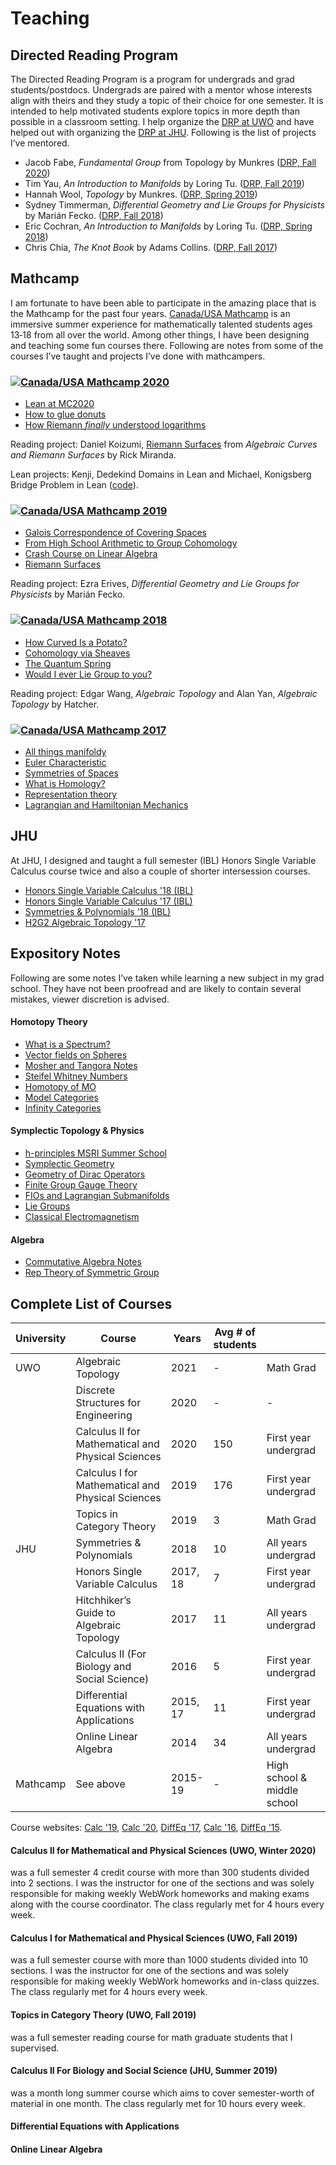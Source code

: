 # Teaching

## Directed Reading Program
The Directed Reading Program is a program for undergrads and grad students/postdocs.
Undergrads are paired with a mentor whose interests align with theirs and they study a topic of their choice for one semester. 
It is intended to help motivated students explore topics in more depth than possible in a classroom setting.
I help organize the [DRP at UWO] and have helped out with organizing the [DRP at JHU].
Following is the list of projects I've mentored.


-   Jacob Fabe, *Fundamental Group* from Topology by Munkres ([DRP, Fall
    2020])
-   Tim Yau, *An Introduction to Manifolds* by Loring Tu. ([DRP, Fall
    2019][DRP, Fall 2020])
-   Hannah Wool, *Topology* by Munkres. ([DRP, Spring 2019])
-   Sydney Timmerman, *Differential Geometry and Lie Groups for
    Physicists* by Marián Fecko. ([DRP, Fall 2018])
-   Eric Cochran, *An Introduction to Manifolds* by Loring Tu. ([DRP,
    Spring 2018])
-   Chris Chia, *The Knot Book* by Adams Collins. ([DRP, Fall 2017])

## Mathcamp

I am fortunate to have been able to participate in the amazing place that is the Mathcamp for the past four years. 
[Canada/USA Mathcamp](https://www.mathcamp.org/) is an immersive summer experience for mathematically talented students ages 13‑18 from all over the world.
Among other things, I have been designing and teaching some fun courses there. 
Following are notes from some of the courses I've taught and projects I've done with mathcampers.

### [![Canada/USA Mathcamp] 2020][2020]

- [Lean at MC2020]
- [How to glue donuts]
- [How Riemann *finally* understood logarithms]

Reading project: Daniel Koizumi, [Riemann Surfaces](https://drive.google.com/file/d/1bv-dCvd4nwfD68RxDeuDFoJ3dZIOoqPq/view) from *Algebraic Curves and Riemann Surfaces* by Rick Miranda.

Lean projects: Kenji, Dedekind Domains in Lean and Michael, Konigsberg Bridge Problem in Lean ([code]).


### [![Canada/USA Mathcamp] 2019][2019]

- [Galois Correspondence of Covering Spaces]
- [From High School Arithmetic to Group Cohomology]
- [Crash Course on Linear Algebra]
- [Riemann Surfaces]

Reading project: Ezra Erives, *Differential Geometry and Lie Groups for Physicists*
    by Marián Fecko.

### [![Canada/USA Mathcamp] 2018][2018]

- [How Curved Is a Potato?]
- [Cohomology via Sheaves]
- [The Quantum
Spring]
- [Would I ever Lie Group to you?]

Reading project: Edgar Wang, *Algebraic Topology* and Alan Yan, *Algebraic Topology* by Hatcher.

### [![Canada/USA Mathcamp] 2017][2017]

- [All things manifoldy]
- [Euler Characteristic]
- [Symmetries of Spaces]
- [What is Homology?]
- [Representation theory]
- [Lagrangian and Hamiltonian Mechanics]

## JHU

At JHU, I designed and taught a full semester (IBL) Honors Single Variable Calculus course twice and also a couple of shorter intersession courses.

- [Honors Single Variable Calculus \'18 (IBL)]
- [Honors Single Variable Calculus \'17 (IBL)]
- [Symmetries & Polynomials \'18 (IBL)]
- [H2G2 Algebraic Topology \'17]

## Expository Notes

Following are some notes I've taken while learning a new subject in my grad school. 
They have not been proofread and are likely to contain several mistakes, viewer discretion is advised.

#### Homotopy Theory

- [ What is a Spectrum? ]
- [ Vector fields on Spheres ]
- [Mosher and Tangora Notes]
- [ Steifel Whitney Numbers ] 
- [Homotopy of  MO]
- [ Model Categories ]
- [Infinity Categories]

#### Symplectic Topology & Physics

- [h-principles MSRI Summer School]
- [Symplectic Geometry]
- [Geometry of Dirac Operators]
- [Finite Group Gauge Theory]
- [FIOs and Lagrangian Submanifolds]
- [Lie Groups]
- [Classical Electromagnetism]

#### Algebra

- [Commutative Algebra Notes]
- [Rep Theory of Symmetric Group]



## Complete List of Courses

| University | Course                                             | Years    | Avg # of students |                             |
|------------|----------------------------------------------------|----------|-------------------|-----------------------------|
| UWO        | Algebraic Topology                                 | 2021     | -                 | Math Grad                   |
|            | Discrete Structures for Engineering                | 2020     | -                 | -                           |
|            | Calculus II for Mathematical and Physical Sciences | 2020     | 150               | First year undergrad        |
|            | Calculus I for Mathematical and Physical Sciences  | 2019     | 176               | First year undergrad        |
|            | Topics in Category Theory                          | 2019     | 3                 | Math Grad                   |
| JHU        | Symmetries & Polynomials                           | 2018     | 10                | All years undergrad         |
|            | Honors Single Variable Calculus                    | 2017, 18 | 7                 | First year undergrad        |
|            | Hitchhiker’s Guide to Algebraic Topology           | 2017     | 11                | All years undergrad         |
|            | Calculus II (For Biology and Social Science)       | 2016     | 5                 | First year undergrad        |
|            | Differential Equations with Applications           | 2015, 17 | 11                | First year undergrad        |
|            | Online Linear Algebra                              | 2014     | 34                | All years undergrad         |
| Mathcamp   | See above                                          | 2015-19  | -                 | High school & middle school |

Course websites: [Calc \'19], [Calc \'20], [DiffEq \'17], [Calc \'16], [DiffEq \'15].

#### Calculus II for Mathematical and Physical Sciences (UWO, Winter 2020)
was a full semester 4 credit course with more than 300 students divided into 2 sections. I was the instructor for one of the sections and was solely responsible for making weekly WebWork homeworks and making exams along with the course coordinator. The class regularly met for 4 hours every week.

#### Calculus I for Mathematical and Physical Sciences (UWO, Fall 2019)
was a full semester course with more than 1000 students divided into 10 sections. I was the instructor for one of the sections and was solely responsible for making weekly WebWork homeworks and in-class quizzes. The class regularly met for 4 hours every week.

#### Topics in Category Theory (UWO, Fall 2019)
was a full semester reading course for math graduate students that I supervised.

#### Calculus II For Biology and Social Science (JHU, Summer 2019)
was a month long summer course which aims to cover semester-worth of material in one month. The class regularly met for 10 hours every week.

#### Differential Equations with Applications
#### Online Linear Algebra


  [DiffEq \'15]: https://drive.google.com/drive/folders/1X7WKPhBljbXt6dBt278t2lKUlWUKIU5Z?usp=sharing
  [Calc \'16]: https://drive.google.com/drive/folders/199dY1MF3TWhJ6gUKQyPf_7YK6rO36HZc?usp=sharing
  [H2G2 Algebraic Topology \'17]: https://drive.google.com/drive/folders/1UmhBnhqXzL1b9kb1zn-7qkYgSSW-Gmwz?usp=sharing
  [DiffEq \'17]: https://drive.google.com/drive/folders/1_lSraXoUwk7CmStg23T1nHpYvf9zq9jA?usp=sharing
  [Honors Single Variable Calculus \'17 (IBL)]: https://drive.google.com/drive/folders/16gJLOf0L6RJ09yRL_b7AozVyq3wHsTMG?usp=sharing
  [Honors Single Variable Calculus \'18 (IBL)]: https://drive.google.com/drive/folders/1xF37VjqpQfSI9W5PmrK19bp8OybGmmpW?usp=sharing
  [Calc \'19]: https://drive.google.com/drive/folders/1HFqAhHYG4m_BtwQSXGeSyItFt1xBHtWE?usp=sharing
  [Calc \'20]: https://drive.google.com/drive/folders/1MkXy0CPOKqSJANr9QSD4gwYdMYjVcdmV?usp=sharing
  [Symmetries & Polynomials \'18 (IBL)]: https://drive.google.com/file/d/1dChuk8J7s31C8xGurzsbf988VORnyXgb/view?usp=sharing

  [Lean at MC2020]: courses/lean_at_MC2020/index.html
  [code]: https://github.com/apurvnakade/mc2020-projects
  [How to glue donuts]: https://drive.google.com/file/d/1iQ_-iqu1x4ueYT4ucNbb_WgAeaf19Ysc/view?usp=sharing
  [How Riemann *finally* understood logarithms]: https://drive.google.com/file/d/1T1iJ2Mw4VupMr9CKs_NriwSWdoPHmMUL/view?usp=sharing

  [Canada/USA Mathcamp]: images/mathcamp-icon.png
  [2020]: https://www.mathcamp.org/2020/index.php 
  [2019]: https://www.mathcamp.org/2019/index.php 
  [2018]: https://www.mathcamp.org/2018/index.php 
  [2017]: https://www.mathcamp.org/2017/index.php 

  [Galois Correspondence of Covering Spaces]: courses/2019MathCamp/GaloisCorrespondenceOfCoveringSpaces.pdf
  [From High School Arithmetic to Group Cohomology]: courses/2019MathCamp/GroupCohomology.pdf
  [Crash Course on Linear Algebra]: courses/2019MathCamp/CrashCourseOnLinearAlgebra.pdf
  [Riemann Surfaces]: courses/2019MathCamp/RiemannSurfaces/index.html
  
  [How Curved Is a Potato?]: courses/2018MathCamp/How%20Curved%20Is%20a%20Potato/
  [Cohomology via Sheaves]: courses/2018MathCamp/CohomologyViaSheaves.pdf
  [The Quantum Spring]: courses/2018MathCamp/TheQuantumSpring.pdf
  [Would I ever Lie Group to you?]: courses/2018MathCamp/WouldIEverLieGroupToYou.pdf
  
  [All things manifoldy]: https://drive.google.com/drive/folders/1_ksj5iK0wjRhCcMH2r3a6t-5Y_IXTG49?usp=sharing
  [Euler Characteristic]: https://drive.google.com/drive/folders/13-oarucRe06Mi7jWdGFAQoW1Z9h0lcWM?usp=sharing
  [Symmetries of Spaces]: https://drive.google.com/drive/folders/18f1YeG10HfZ-keih3sbdkXNTybVcjY38?usp=sharing
  [What is Homology?]: https://drive.google.com/drive/folders/1xardSdDjo__hk7os2CR5BUOPjvAwuD-q?usp=sharing
  [Representation theory]: https://drive.google.com/drive/folders/1gCkxfiQ09TKmofzZKd6TlNikzWV3Ltum?usp=sharing
  [Lagrangian and Hamiltonian Mechanics]: https://drive.google.com/drive/folders/1sCCXN0ffj0SP216WOwTwe7LJgIXJtPpg?usp=sharing

  [What is a Spectrum?]: notes/Bits%20and%20Pieces/What%20is%20a%20Spectrum%3F.pdf
  [Vector fields on Spheres]: notes/CMI/vector%20fields%20on%20spheres/index.html
  [Mosher and Tangora Notes]: notes/JHU%20Course%20Notes/Mosher%20and%20Tangora/index.html
  [Steifel Whitney Numbers]: notes/Bits%20and%20Pieces/SW%20numbers.pdf
  [Model Categories]: notes/Bits%20and%20Pieces/Model%20Categories/index.html
  [Homotopy of MO]: notes/Bits%20and%20Pieces/Homotopy%20of%20MO/index.html
  [Infinity Categories]: notes/JHU%20Course%20Notes/Infinity%20Categories/index.html
  [h-principles MSRI Summer School]: notes/Conference%20Notes/MSRI-h-principles.pdf
  [Symplectic Geometry]: notes/Bits%20and%20Pieces/Symplectic%20Geometry/index.html
  [Geometry of Dirac Operators]: notes/Bits%20and%20Pieces/Geometry%20of%20Dirac%20Operators/index.html
  [Finite Group Gauge Theory]: notes/Bits%20and%20Pieces/Finite%20Gauge%20Group%20Theory/index.html
  [FIOs and Lagrangian Submanifolds]: notes/Bits%20and%20Pieces/FIOs%20and%20Lagrangian%20Submanifolds/index.html
  [Lie Groups]: notes/Bits%20and%20Pieces/Classical%20Lie%20Groups.pdf
  [Classical Electromagnetism]: notes/Bits%20and%20Pieces/Connections%20on%20Principal%20Bundles%20and%20Classical%20Electromagnetism.pdf
  [Commutative Algebra Notes]: notes/JHU%20Course%20Notes/Commutative%20Algebra.pdf
  [Rep Theory of Symmetric Group]: notes/CMI/Representation%20Theory%20of%20Symmetric%20Group.pdf


  [DRP at UWO]: https://www.math.uwo.ca/undergraduate/directed_reading_program.html
  [DRP at JHU]: http://www.math.jhu.edu/drp.html
  [DRP, Fall 2020]: https://www.math.uwo.ca/undergraduate/directed_reading_program.html
  [DRP, Spring 2019]: http://www.math.jhu.edu/drp.html#Spring2019
  [DRP, Fall 2018]: http://www.math.jhu.edu/drp.html#Fall2018
  [DRP, Spring 2018]: http://www.math.jhu.edu/drp.html#Spring2018
  [DRP, Fall 2017]: http://www.math.jhu.edu/drp.html#Fall2017